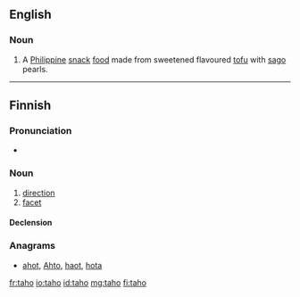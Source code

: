 ==English==
{{wikipedia}}
===Noun===
{{en-noun|-}}

# A [[Philippine]] [[snack]] [[food]] made from sweetened flavoured [[tofu]] with [[sago]] pearls.

----

==Finnish==

===Pronunciation===
* {{rhymes|ɑho|lang=fi}}

===Noun===
{{fi-noun}}

# [[direction]]
# [[facet]]

====Declension====
{{fi-decl-valo|tah|||o|a}}

===Anagrams===
* [[ahot#Finnish|ahot]], [[Ahto#Finnish|Ahto]], [[haot#Finnish|haot]], [[hota#Finnish|hota]]

[[fr:taho]]
[[io:taho]]
[[id:taho]]
[[mg:taho]]
[[fi:taho]]